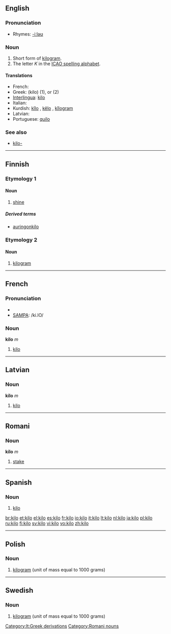 ==English==

===Pronunciation===
* Rhymes: [[Rhymes:English:-iːləʊ|-iːləʊ]]

===Noun===
{{en-noun}}

# Short form of [[kilogram]].
# The letter ''K'' in the [[ICAO spelling alphabet]].

====Translations====
* French: {{t+|fr|kilo|m}}
* Greek: {{t+|el|κιλό|n|sc=Grek}} (kilo) (1), {{t|el|κιλo-|sc=Grek}} or {{t|el|χιλιo-|sc=Grek}} (2)
* [[Interlingua]]: [[#Interlingua|kilo]]
* Italian: {{t+|it|chilo|m}}
* Kurdish: [[kîlo]] {{f}}, [[kêlo]] {{f}}, [[kîlogram]] {{f}}
* Latvian: {{t-|lv|kilo|m|xs=Latvian}}
* Portuguese: [[quilo]] {{m}}

===See also===
* [[kilo-]]

----

==Finnish==

===Etymology 1===

====Noun====
{{fi-noun|kilo|type=valo}}

# {{rare|lang=fi}} [[shine]]

=====Derived terms=====
* [[auringonkilo]]

===Etymology 2===

====Noun====
{{fi-noun|kilo|type=valo}}

# [[kilogram]]

----

==French==

===Pronunciation===
* {{IPA|lang=fr|/ki.lɔ/}}
* [[w:SAMPA|SAMPA]]: /ki.lO/

===Noun===
'''kilo''' ''m''

# [[#English|kilo]]

----

==Latvian==

===Noun===
'''kilo''' ''m''

# [[#English|kilo]]

[[Category:lt:Greek derivations]]

----

==Romani==

===Noun===
'''kilo''' ''m''

# [[stake]]

[[Category:Romani nouns]]

----

==Spanish==

===Noun===
{{es-noun-m}}

# [[kilo]]

[[br:kilo]]
[[et:kilo]]
[[el:kilo]]
[[es:kilo]]
[[fr:kilo]]
[[io:kilo]]
[[it:kilo]]
[[lt:kilo]]
[[nl:kilo]]
[[ja:kilo]]
[[pl:kilo]]
[[ru:kilo]]
[[fi:kilo]]
[[sv:kilo]]
[[vi:kilo]]
[[vo:kilo]]
[[zh:kilo]]

----
{{rfc-auto|sort languages}}
==Polish==
{{wikipedia|lang=pl}}

===Noun===
{{infl|pl|noun|g=n}}

# [[kilogram]] (unit of mass equal to 1000 grams)

{{tbot entry|Polish|kilogram|2008|April|pl}}

----
{{rfc-auto|sort languages}}
==Swedish==

===Noun===
{{infl|sv|noun}}

# [[kilogram]] (unit of mass equal to 1000 grams)

{{tbot entry|Swedish|kilogram|2008|April|sv}}